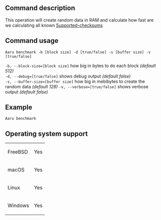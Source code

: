 ==Command description==
This operation will create random data in RAM and calculate how fast are we calculating all known [[checksums and hashes|Supported-checksums]]

==Command usage==
<code>Aaru benchmark -b [block size] -d [true/false] -s [buffer size] -v [true/false]</code>

<code>-b, --block-size=[block size]</code> how big in bytes to do each block ''(default 512)''<br />
<code>-d, --debug=[true/false]</code> shows debug output ''(default false)''<br />
<code>-s, --buffer-size=[buffer size]</code> how big in mebibytes to create the random data ''(default 128)''
<code>-v, --verbose=[true/false]</code> shows verbose output ''(default false)''<br />

==Example==
<code>Aaru benchmark</code>

==Operating system support==
{|
| FreeBSD
| Yes
|-
| macOS
| Yes
|-
| Linux
| Yes
|-
| Windows
| Yes
|}
